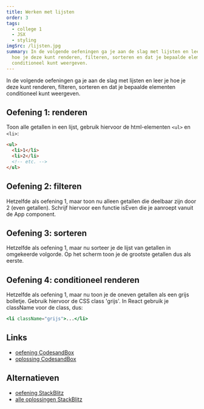 ```yaml
---
title: Werken met lijsten
order: 3
tags:
  - college 1
  - JSX
  - styling
imgSrc: /lijsten.jpg
summary: In de volgende oefeningen ga je aan de slag met lijsten en leer je
  hoe je deze kunt renderen, filteren, sorteren en dat je bepaalde elementen
  conditioneel kunt weergeven.
---
```


In de volgende oefeningen ga je aan de slag met lijsten en leer je
hoe je deze kunt renderen, filteren, sorteren en dat je bepaalde elementen
conditioneel kunt weergeven.

## Oefening 1: renderen

Toon alle getallen in een lijst, gebruik hiervoor de html-elementen `<ul>` en `<li>`:

```html
<ul>
  <li>1</li>
  <li>2</li>
  <!-- etc. -->
</ul>
```

## Oefening 2: filteren

Hetzelfde als oefening 1, maar toon nu alleen getallen die deelbaar zijn door 2 (even getallen). Schrijf hiervoor een functie isEven
die je aanroept vanuit de App component.

## Oefening 3: sorteren

Hetzelfde als oefening 1, maar nu sorteer je de lijst van getallen in omgekeerde volgorde.
Op het scherm toon je de grootste getallen dus als eerste.

## Oefening 4: conditioneel renderen

Hetzelfde als oefening 1, maar nu toon je de oneven getallen
als een grijs bolletje. Gebruik hiervoor de CSS class 'grijs'. In React
gebruik je className voor de class, dus:

```jsx
<li className="grijs">...</li>
```

## Links

- [oefening CodesandBox](https://githubbox.com/competencefactory/basistraining-react/tree/main/oefeningen/lijsten)
- [oplossing CodesandBox](https://githubbox.com/competencefactory/basistraining-react/tree/main/oefeningen/lijsten-oplossing)

## Alternatieven

- [oefening StackBlitz](https://stackblitz.com/github/competencefactory/basistraining-react/tree/main/oefeningen/lijsten)
- [alle oplossingen StackBlitz](https://stackblitz.com/github/competencefactory/basistraining-react/tree/main/oefeningen/lijsten-oplossing)
